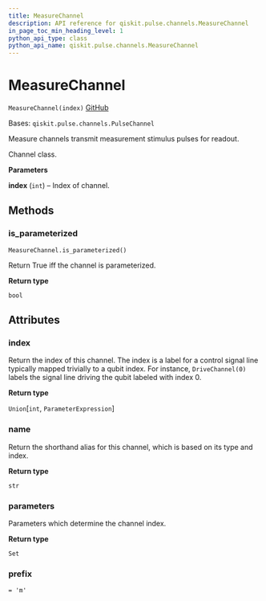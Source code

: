 ```yaml
---
title: MeasureChannel
description: API reference for qiskit.pulse.channels.MeasureChannel
in_page_toc_min_heading_level: 1
python_api_type: class
python_api_name: qiskit.pulse.channels.MeasureChannel
---
```


# MeasureChannel

<span id="qiskit.pulse.channels.MeasureChannel" />

`MeasureChannel(index)` [GitHub](https://github.com/qiskit/qiskit/tree/stable/0.20/qiskit/pulse/channels.py "view source code")

Bases: `qiskit.pulse.channels.PulseChannel`

Measure channels transmit measurement stimulus pulses for readout.

Channel class.

**Parameters**

**index** (`int`) – Index of channel.

## Methods

### is\_parameterized

<span id="qiskit.pulse.channels.MeasureChannel.is_parameterized" />

`MeasureChannel.is_parameterized()`

Return True iff the channel is parameterized.

**Return type**

`bool`

## Attributes

<span id="qiskit.pulse.channels.MeasureChannel.index" />

### index

Return the index of this channel. The index is a label for a control signal line typically mapped trivially to a qubit index. For instance, `DriveChannel(0)` labels the signal line driving the qubit labeled with index 0.

**Return type**

`Union`\[`int`, `ParameterExpression`]

<span id="qiskit.pulse.channels.MeasureChannel.name" />

### name

Return the shorthand alias for this channel, which is based on its type and index.

**Return type**

`str`

<span id="qiskit.pulse.channels.MeasureChannel.parameters" />

### parameters

Parameters which determine the channel index.

**Return type**

`Set`

<span id="qiskit.pulse.channels.MeasureChannel.prefix" />

### prefix

`= 'm'`

